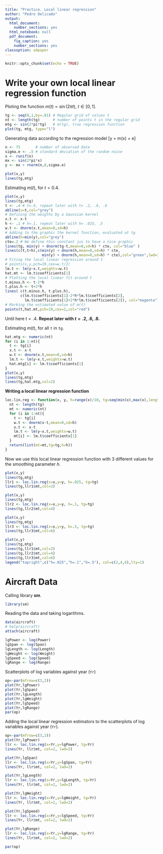 ```yaml
---
title: "Practice. Local linear regression"
author: "Pedro Delicado"
output:
  html_document:
    number_sections: yes
  html_notebook: null
  pdf_document:
    fig_caption: yes
    number_sections: yes
classoption: a4paper
---
```

<!-- Comment lines are like this one -->
<!-- Use "\newpage" when you want a new page break in the pdf output  -->


```r
knitr::opts_chunk$set(echo = TRUE)
```

# Write your own local linear regression function

Ploting the function $m(t)= \sin(2\pi t)$, $t \in [0,1]$.
<!-- If you want a Figure with caption in the pdf output, use that as the starting line fo the chunk:--->
<!-- ```{r true-function, fig.cap="True function, $y = m(x) = \\sin(2 \\pi x)$"}-->

```r
tg <- seq(0,1,by=.01) # Regular grid of values t
nt <- length(tg)      # number of points t in the regular grid
mtg <- sin(2*pi*tg)   # m(tg), true regression function
plot(tg, mtg, type="l")
```

Generating data according to the regression model
\[y = m(x) + e\]

```r
n <- 75       # number of observed data
sigma.e <- .5 # standard deviation of the random noise
x <- runif(n)
mx <- sin(2*pi*x)
y <- mx + rnorm(n,0,sigma.e)

plot(x,y)
lines(tg,mtg)
```

Estimating $m(t)$, for $t=0.4$.
```r
plot(x,y)
lines(tg,mtg)
t <- .4 # t=.4, repeat later with t= .2, .6, .8
abline(v=t,col="grey")
# Defining the weigths by a Gaussian kernel
x.t <- x-t
h <- .1 # h=.1, repeat later with h= .025, .5
w.t <- dnorm(x.t,mean=0,sd=h)
# Adding to the graphic the kernel function, evaluated at tg
abline(h=min(y),col="grey")
cte=.2 # We define this constant jus to have a nice graphic
lines(tg, min(y) + dnorm(tg-t,mean=0,sd=h) * cte, col="blue" )
lines(c(t,t+h),c(min(y) + dnorm(h,mean=0,sd=h) * cte, 
                 min(y) + dnorm(h,mean=0,sd=h) * cte),col="green",lwd=3)
# Fiting the local linear regression around t
# points(x,y,pch=19,cex=w.t/2)
lm.t <- lm(y~x.t,weights=w.t)
hat.mt <- lm.t$coefficients[1]
# Plotting the local linear fit around t
t.minus.h <- t-2*h
t.plus.h <- t+2*h
lines( c(t.minus.h, t.plus.h), 
       c(lm.t$coefficients[1]-2*h*lm.t$coefficients[2], 
         lm.t$coefficients[1]+2*h*lm.t$coefficients[2]), col="magenta")
# Marking the estimated value of m(t)
points(t,hat.mt,pch=19,cex=2,col="red")
```

Until here $t=.4$. **Repeat later with $t= .2, .6, .8$.**

\newpage
Estimating $m(t)$, for all `t` in `tg`.
```r
hat.mtg <- numeric(nt)
for (i in 1:nt){
  t <- tg[i]
  x.t <- x-t
  w.t <- dnorm(x.t,mean=0,sd=h)
  lm.t <- lm(y~x.t,weights=w.t)
  hat.mtg[i] <- lm.t$coefficients[1]
}
plot(x,y)
lines(tg,mtg)
lines(tg,hat.mtg,col=2)
```

**Writing a local linear regression function**
```r
loc.lin.reg <- function(x, y, h=range(x)/10, tg=seq(min(x),max(x),length=51)){
  nt <- length(tg)
  mt <- numeric(nt)
  for (i in 1:nt){
    t <- tg[i]
    w.t <- dnorm(x-t,mean=0,sd=h)
    x.t <- x-t
    lm.t <- lm(y~x.t,weights=w.t)
    mt[i] <- lm.t$coefficients[1]
  }
  return(list(mt=mt,tg=tg,h=h))
}
```

Now we use this local linear regression function with 3 different values for the smoothing parameter $h$.
```r
plot(x,y)
lines(tg,mtg)
llr1 <- loc.lin.reg(x=x,y=y, h=.025, tg=tg)
lines(tg,llr1$mt,col=2)
```

```r
plot(x,y)
lines(tg,mtg)
llr2 <- loc.lin.reg(x=x,y=y, h=.1, tg=tg)
lines(tg,llr2$mt,col=4)
```

```r
plot(x,y)
lines(tg,mtg)
llr3 <- loc.lin.reg(x=x,y=y, h=.5, tg=tg)
lines(tg,llr3$mt,col=6)
```

```r
plot(x,y)
lines(tg,mtg)
lines(tg,llr1$mt,col=2)
lines(tg,llr2$mt,col=4)
lines(tg,llr3$mt,col=6)
legend("topright",c("h=.025","h=.1","h=.5"), col=c(2,4,6),lty=1)
```

# Aircraft Data

Calling library **sm**.
```r
library(sm)
```

Reading the data and taking logarithms.
```r
data(aircraft)
# help(aircraft)
attach(aircraft)

lgPower <- log(Power)
lgSpan <- log(Span)
lgLength <- log(Length)
lgWeight <- log(Weight)
lgSpeed <- log(Speed)
lgRange <- log(Range)
```

Scatterplots of log variables against year (`Yr`)
<!-- also possible ```{r, fig.width=7, fig.asp=1} or ```{r, fig.asp=1}-->
```r
op<-par(mfrow=c(3,2))
plot(Yr,lgPower)
plot(Yr,lgSpan)
plot(Yr,lgLength)
plot(Yr,lgWeight)
plot(Yr,lgSpeed)
plot(Yr,lgRange)
par(op)
```

Adding the local linear regression estimators to 
the scatterplots of log variables against year (`Yr`).
```r
op<-par(mfrow=c(3,2))
plot(Yr,lgPower)
llr <- loc.lin.reg(x=Yr,y=lgPower, tg=Yr)
lines(Yr, llr$mt, col=2, lwd=2)

plot(Yr,lgSpan)
llr <- loc.lin.reg(x=Yr,y=lgSpan, tg=Yr)
lines(Yr, llr$mt, col=2, lwd=2)

plot(Yr,lgLength)
llr <- loc.lin.reg(x=Yr,y=lgLength, tg=Yr)
lines(Yr, llr$mt, col=2, lwd=2)

plot(Yr,lgWeight)
llr <- loc.lin.reg(x=Yr,y=lgWeight, tg=Yr)
lines(Yr, llr$mt, col=2, lwd=2)

plot(Yr,lgSpeed)
llr <- loc.lin.reg(x=Yr,y=lgSpeed, tg=Yr)
lines(Yr, llr$mt, col=2, lwd=2)

plot(Yr,lgRange)
llr <- loc.lin.reg(x=Yr,y=lgRange, tg=Yr)
lines(Yr, llr$mt, col=2, lwd=2)

par(op)
```